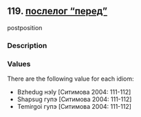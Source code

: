 ## 119. <a href =  'https://agricolamz.github.io/The_Circassian_Isoglosses_Database/119.html'>послелог "перед"</a>
postposition

### Description



### Values
There are the following value for each idiom:

* Bzhedug  нэIу [Ситимова 2004: 111-112] 
* Shapsug  гупэ [Ситимова 2004: 111-112] 
* Temirgoi  гупэ [Ситимова 2004: 111-112] 

